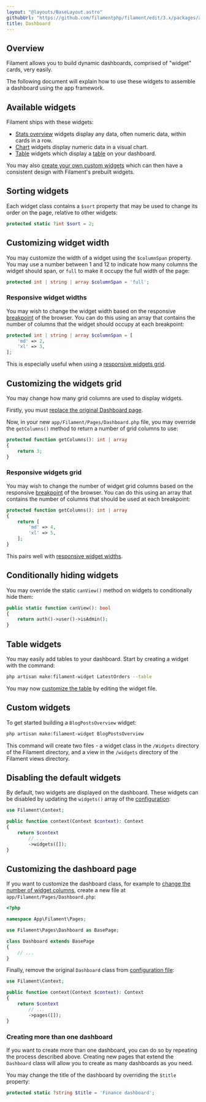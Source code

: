 ```yaml
---
layout: "@layouts/BaseLayout.astro"
githubUrl: "https://github.com/filamentphp/filament/edit/3.x/packages/app/docs/05-dashboard.md"
title: Dashboard
---
```


## Overview

Filament allows you to build dynamic dashboards, comprised of "widget" cards, very easily.

The following document will explain how to use these widgets to assemble a dashboard using the app framework.

## Available widgets

Filament ships with these widgets:

- [Stats overview](../widgets/stats-overview) widgets display any data, often numeric data, within cards in a row.
- [Chart](../widgets/charts) widgets display numeric data in a visual chart.
- [Table](#table-widgets) widgets which display a [table](../tables/getting-started) on your dashboard.

You may also [create your own custom widgets](#custom-widgets) which can then have a consistent design with Filament's prebuilt widgets.

## Sorting widgets

Each widget class contains a `$sort` property that may be used to change its order on the page, relative to other widgets:

```php
protected static ?int $sort = 2;
```

## Customizing widget width

You may customize the width of a widget using the `$columnSpan` property. You may use a number between 1 and 12 to indicate how many columns the widget should span, or `full` to make it occupy the full width of the page:

```php
protected int | string | array $columnSpan = 'full';
```

### Responsive widget widths

You may wish to change the widget width based on the responsive [breakpoint](https://tailwindcss.com/docs/responsive-design#overview) of the browser. You can do this using an array that contains the number of columns that the widget should occupy at each breakpoint:

```php
protected int | string | array $columnSpan = [
    'md' => 2,
    'xl' => 3,
];
```

This is especially useful when using a [responsive widgets grid](#responsive-widgets-grid).

## Customizing the widgets grid

You may change how many grid columns are used to display widgets.

Firstly, you must [replace the original Dashboard page](#customizing-the-dashboard-page).

Now, in your new `app/Filament/Pages/Dashboard.php` file, you may override the `getColumns()` method to return a number of grid columns to use:

```php
protected function getColumns(): int | array
{
    return 3;
}
```

### Responsive widgets grid

You may wish to change the number of widget grid columns based on the responsive [breakpoint](https://tailwindcss.com/docs/responsive-design#overview) of the browser. You can do this using an array that contains the number of columns that should be used at each breakpoint:

```php
protected function getColumns(): int | array
{
    return [
        'md' => 4,
        'xl' => 5,
    ];
}
```

This pairs well with [responsive widget widths](#responsive-widget-widths).

## Conditionally hiding widgets

You may override the static `canView()` method on widgets to conditionally hide them:

```php
public static function canView(): bool
{
    return auth()->user()->isAdmin();
}
```

## Table widgets

You may easily add tables to your dashboard. Start by creating a widget with the command:

```bash
php artisan make:filament-widget LatestOrders --table
```

You may now [customize the table](../tables/getting-started) by editing the widget file.

## Custom widgets

To get started building a `BlogPostsOverview` widget:

```bash
php artisan make:filament-widget BlogPostsOverview
```

This command will create two files - a widget class in the `/Widgets` directory of the Filament directory, and a view in the `/widgets` directory of the Filament views directory.

## Disabling the default widgets

By default, two widgets are displayed on the dashboard. These widgets can be disabled by updating the `widgets()` array of the [configuration](configuration):

```php
use Filament\Context;

public function context(Context $context): Context
{
    return $context
        // ...
        ->widgets([]);
}
```

## Customizing the dashboard page

If you want to customize the dashboard class, for example to [change the number of widget columns](#customizing-widget-width), create a new file at `app/Filament/Pages/Dashboard.php`:

```php
<?php

namespace App\Filament\Pages;

use Filament\Pages\Dashboard as BasePage;

class Dashboard extends BasePage
{
    // ...
}
```

Finally, remove the original `Dashboard` class from [configuration file](configuration):

```php
use Filament\Context;

public function context(Context $context): Context
{
    return $context
        // ...
        ->pages([]);
}
```

### Creating more than one dashboard

If you want to create more than one dashboard, you can do so by repeating the process described above. Creating new pages that extend the `Dashboard` class will allow you to create as many dashboards as you need.

You may change the title of the dashboard by overriding the `$title` property:

```php
protected static ?string $title = 'Finance dashboard';
```
